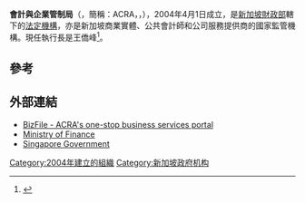 '''會計與企業管制局'''（{{lang-en|Accounting and Corporate Regulatory Authority}}，簡稱：ACRA，{{lang-ms|Penguasa Pengawalan Perakaunan dan Korporat}}，{{lang-ta|கணக்கியல், நிறுவன  ஒழுங்குமுறை  ஆணையம்}}），2004年4月1日成立，是[[新加坡|新加坡]][[財政部_(新加坡)|財政部]]轄下的[[新加坡政府法定机构|法定機構]]，亦是新加坡商業實體、公共會計師和公司服務提供商的國家監管機構。現任執行長是王僑峰<ref>{{cite web|url=http://www.straitstimes.com/business/companies-markets/ong-khiaw-hong-named-new-acra-chief|title=Ong Khiaw Hong named new Acra chief|date=25 January 2017|access-date=2021-03-25|archive-date=2018-07-06|archive-url=https://web.archive.org/web/20180706163310/https://www.straitstimes.com/business/companies-markets/ong-khiaw-hong-named-new-acra-chief|dead-url=no}}</ref>。

== 參考 ==
{{reflist}}

== 外部連結 ==
* [https://www.bizfile.gov.sg BizFile - ACRA's one-stop business services portal] {{Wayback|url=https://www.bizfile.gov.sg/ |date=20151212214344 }}
* [https://www.mof.gov.sg/ Ministry of Finance] {{Wayback|url=https://www.mof.gov.sg/ |date=20210317024858 }} 
* [https://www.gov.sg Singapore Government] {{Wayback|url=https://www.gov.sg/ |date=20160415005830 }}

{{新加坡政府}}

[[Category:2004年建立的組織|Category:2004年建立的組織]]
[[Category:新加坡政府机构|Category:新加坡政府机构]]
{{Singapore-stub}}